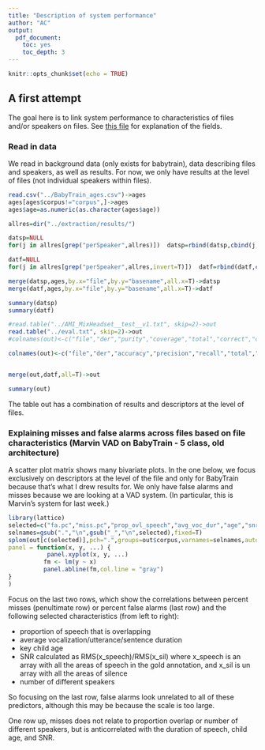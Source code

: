 ```yaml
---
title: "Description of system performance"
author: "AC"
output: 
  pdf_document:
    toc: yes
    toc_depth: 3
---
```


```r
knitr::opts_chunk$set(echo = TRUE)

```

## A first attempt

The goal here is to link system performance to characteristics of files and/or speakers on files. See
[this file](https://docs.google.com/document/d/1Ef_lr6QAWSa8RKOvC6bbnb6ewd538bBHmQiMYjDRezE/edit) for explanation of the fields.

### Read in data

We read in background data (only exists for babytrain), data describing files and speakers, as well as results. For now, we only have results at the level of files (not individual speakers within files).


```r

read.csv("../BabyTrain_ages.csv")->ages
ages[ages$corpus!="corpus",]->ages
ages$age=as.numeric(as.character(ages$age))

allres=dir("../extraction/results/")

datsp=NULL
for(j in allres[grep("perSpeaker",allres)])  datsp=rbind(datsp,cbind(j,read.csv(paste0("../extraction/results/",j))))

datf=NULL
for(j in allres[grep("perSpeaker",allres,invert=T)])  datf=rbind(datf,cbind(j,read.csv(paste0("../extraction/results/",j))))

merge(datsp,ages,by.x="file",by.y="basename",all.x=T)->datsp
merge(datf,ages,by.x="file",by.y="basename",all.x=T)->datf

summary(datsp)
summary(datf)

#read.table("../AMI_MixHeadset__test__v1.txt", skip=2)->out
read.table("../eval.txt", skip=2)->out
#colnames(out)<-c("file","der","purity","coverage","total","correct","cor.pc","fa","fa.pc","miss","miss.pc","conf","conf.pc")

colnames(out)<-c("file","der","accuracy","precision","recall","total","fa","fa.pc","miss","miss.pc")


merge(out,datf,all=T)->out

summary(out)
```

The table out has a combination of results and descriptors at the level of files.

### Explaining misses and false alarms across files based on file characteristics (Marvin VAD on BabyTrain - 5 class, old architecture)

A scatter plot matrix shows many bivariate plots. In the one below, we focus exclusively on descriptors at the level of the file and only for BabyTrain because that's what I drew results for. We only have false alarms and misses because we are looking at a VAD system. (In particular, this is Marvin's system for last week.)

```r

library(lattice)
selected=c("fa.pc","miss.pc","prop_ovl_speech","avg_voc_dur","age","snr","nb_diff_speakers")
selnames=gsub(".","\n",gsub("_","\n",selected),fixed=T)
splom(out[c(selected)],pch=".",groups=out$corpus,varnames=selnames,auto.key = list(columns = 3),axis.line.tck = -.5, axis.text.lineheight=0,
panel = function(x, y, ...) {
           panel.xyplot(x, y, ...)
          fm <- lm(y ~ x)
          panel.abline(fm,col.line = "gray")
}
)
```

Focus on the last two rows, which show the correlations between percent misses (penultimate row) or percent false alarms (last row) and the following selected characteristics (from left to right):

- proportion of speech that is overlapping
- average vocalization/utterance/sentence duration
- key child age
- SNR calculated as RMS(x_speech)/RMS(x_sil) where x_speech is an array with all the areas of speech in the gold annotation, and  x_sil is un array with all the areas of silence
- number of different speakers

So focusing on the last row, false alarms look unrelated to all of these predictors, although this may be because the scale is too large.

One row up, misses does not relate to proportion overlap or number of different speakers, but is anticorrelated with the duration of speech, child age, and SNR.